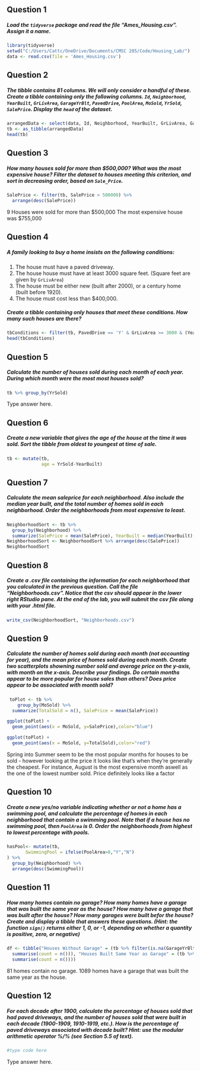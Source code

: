 ## Question 1

##### Load the `tidyverse` package and read the file "Ames_Housing.csv". Assign it a name. 

```{r}
library(tidyverse)
setwd("C:/Users/Cattc/OneDrive/Documents/CMSC 205/Code/Housing_Lab/")
data <- read.csv(file = 'Ames_Housing.csv')
```

## Question 2

##### The tibble contains 81 columns. We will only consider a handful of these. Create a tibble containing only the following columns. `Id`, `Neighborhood`, `YearBuilt`, `GrLivArea`, `GarageYrBlt`, `PavedDrive`, `PoolArea`, `MoSold`, `YrSold`, `SalePrice`. Display the `head` of the dataset. 

```{r}
arrangedData <- select(data, Id, Neighborhood, YearBuilt, GrLivArea, GarageYrBlt, PavedDrive, PoolArea, MoSold, YrSold, SalePrice)
tb <- as_tibble(arrangedData)
head(tb)
```

## Question 3

##### How many houses sold for more than $500,000? What was the most expensive house? Filter the dataset to houses meeting this criterion, and sort in decreasing order, based on `Sale_Price`.

```{r}
SalePrice <- filter(tb, SalePrice > 500000) %>%
  arrange(desc(SalePrice))
```
9 Houses were sold for more than $500,000
The most expensive house was $755,000

## Question 4

##### A family looking to buy a home insists on the following conditions:
1. The house must have a paved driveway.  
2. The house house must have at least 3000 square feet. (Square feet are given by `GrLivArea`)    
3. The house must be either new (built after 2000), or a century home (built before 1920). 
4. The house must cost less than $400,000. 

##### Create a tibble containing only houses that meet these conditions. How many such houses are there?

```{r}
tbConditions <- filter(tb, PavedDrive == 'Y' & GrLivArea >= 3000 & (YearBuilt > 2000 | YearBuilt < 1920) & SalePrice < 400000)
head(tbConditions)
```


## Question 5

##### Calculate the number of houses sold during each month of each year. During which month were the most most houses sold?

```{r}
tb %>% group_by(YrSold)
```

Type answer here. 

## Question 6

##### Create a new variable that gives the age of the house at the time it was sold. Sort the tibble from oldest to youngest at time of sale. 

```{r}
tb <- mutate(tb, 
             age = YrSold-YearBuilt)
```

## Question 7

##### Calculate the mean saleprice for each neighborhood. Also include the median year built, and the total number of homes sold in each neighborhood. Order the neighborhoods from most expensive to least. 

```{r}
NeighborhoodSort <- tb %>%
  group_by(Neighborhood) %>%
  summarize(SalePrice = mean(SalePrice), YearBuilt = median(YearBuilt), TotalSold = n())
NeighborhoodSort <- NeighborhoodSort %>% arrange(desc(SalePrice))
NeighborhoodSort
```

## Question 8

##### Create a .csv file containing the information for each neighborhood that you calculated in the previous question. Call the file "Neighborhoods.csv". Notice that the csv should appear in the lower right RStudio pane. At the end of the lab, you will submit the csv file along with your .html file. 

```{r}
write_csv(NeighborhoodSort, "Neighborhoods.csv")
```


## Question 9

##### Calculate the number of homes sold during each month (not accounting for year), and the mean price of homes sold during each month. Create two scatterplots showning number sold and average price on the y-axis, with month on the x-axis. Describe your findings. Do certain months appear to be more popular for house sales than others? Does price appear to be associated with month sold?

```{r}
 toPlot <- tb %>%
    group_by(MoSold) %>%
  summarize(TotalSold = n(), SalePrice = mean(SalePrice))

```

```{r}
ggplot(toPlot) +
  geom_point(aes(x = MoSold, y=SalePrice),color="blue")
```

```{r}
ggplot(toPlot) +
  geom_point(aes(x = MoSold, y=TotalSold),color="red")
```

Spring into Summer seem to be the most popular months for houses to be sold - however looking at the price it looks like that's when they're generally the cheapest. For instance, August is the most expensive month aswell as the one of the lowest number sold. Price definitely looks like a factor 

## Question 10

##### Create a new yes/no variable indicating whether or not a home has a swimming pool, and calculate the percentage of homes in each neighborhood that contain a swimming pool. Note that if a house has no swimming pool, then `PoolArea` is 0. Order the neighborhoods from highest to lowest percentage with pools. 


```{r}
hasPool<- mutate(tb,
       SwimmingPool = ifelse(PoolArea>0,"Y","N")
) %>%
  group_by(Neighborhood) %>%
  arrange(desc(SwimmingPool))
```


## Question 11

##### How many homes contain no garage? How many homes have a garage that was built the same year as the house? How many have a garage that was built after the house? How many garages were built befor the house?  Create and display a tibble that answers these questions. (Hint: the function `sign()` returns either 1, 0, or -1, depending on whether a quantity is positive, zero, or negative)

```{r}
df <- tibble("Houses Without Garage" = (tb %>% filter(is.na(GarageYrBlt)) %>%
  summarise(count = n())), "Houses Built Same Year as Garage" = (tb %>% filter(GarageYrBlt == YearBuilt) %>%
  summarise(count = n())))
```

81 homes contain no garage.
1089 homes have a garage that was built the same year as the house.


## Question 12

##### For each decade after 1900, calculate the percentage of houses sold that had paved driveways, and the number of houses sold that were built in each decade (1900-1909, 1910-1919, etc.). How is the percentage of paved driveways associated with decade built? Hint: use the modular arithmetic operator %/% (see Section 5.5 of text).

```{r}
#type code here
```

Type answer here. 